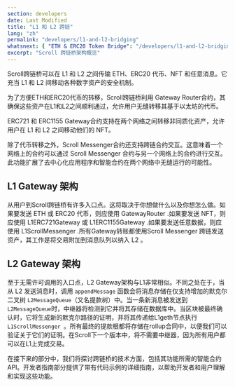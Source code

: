 ```yaml
---
section: developers
date: Last Modified
title: "L1 和 L2 跨链"
lang: "zh"
permalink: "developers/l1-and-l2-bridging"
whatsnext: { "ETH & ERC20 Token Bridge": "/developers/l1-and-l2-bridging/eth-and-erc20-token-bridge/" }
excerpt: "Scroll 跨链桥架构概览"
---
```



Scroll跨链桥可以在 L1 和 L2 之间传输 ETH、ERC20 代币、NFT 和任意消息。它充当 L1 和 L2 间移动各种数字资产的安全机制。

为了方便ETH和ERC20代币的转移，Scroll跨链桥利用 Gateway Router合约，其确保这些资产在L1和L2之间顺利通过，允许用户无缝转移其基于以太坊的代币。

ERC721 和 ERC1155 Gateway合约支持在两个网络之间转移非同质化资产，允许用户在 L1 和 L2 之间移动他们的 NFT。

除了代币转移之外，Scroll Messenger合约还支持跨链合约交互。这意味着一个网络上的合约可以通过 Scroll Messenger 合约与另一个网络上的合约进行交互。此功能扩展了去中心化应用程序和智能合约在两个网络中无缝运行的可能性。

## L1 Gateway 架构

<ClickToZoom src={L1GatewayWHITE} />

从用户到Scroll跨链桥有许多入口点。这将取决于你想做什么以及你想怎么做。如果要发送 ETH 或 ERC20 代币，则应使用 GatewayRouter .如果要发送 NFT，则应使用 L1ERC721Gateway 或 L1ERC1155Gateway .如果要发送任意数据，则应使用 L1ScrollMessenger .所有Gateway转账都使用Scroll Messenger 跨链发送资产，其工作是将交易附加到消息队列以纳入 L2 。

## L2 Gateway 架构

<ClickToZoom src={withdrawWHITE} />

至于无需许可调用的入口点，L2 Gateway架构与L1非常相似。不同之处在于，当从 L2 发送消息时，调用 `appendMessage` 函数会将消息存储在仅支持增加的默克尔二叉树 `L2MessageQueue`（又名提款树）中。当一条新消息被发送到`L2MessageQueue`时，中继器将检测到它并将其存储在数据库中。当区块被最终确认时，它将生成新的默克尔路径的证明，并将其传递给L1geth节点执行 `L1ScrollMessenger `。所有最终的提款根都将存储在rollup合同中，以便我们可以验证关于它们的证明。在Scroll下一个版本中，将不需要中继器，因为所有用户都可以在L1上完成交易。

在接下来的部分中，我们将探讨跨链桥的技术方面，包括其功能所需的智能合约API。开发者指南部分提供了带有代码示例的详细指南，以帮助开发者和用户理解和实现这些功能。

